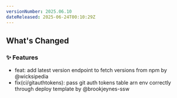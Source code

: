 ```yaml
---
versionNumber: 2025.06.10
dateReleased: 2025-06-24T00:10:29Z
---
```




## What's Changed
### ✨ Features
* feat: add latest version endpoint to fetch versions from npm by @wicksipedia
* fix(ci/gitauthtokens): pass git auth tokens table arn env correctly through deploy template by @brookjeynes-ssw




